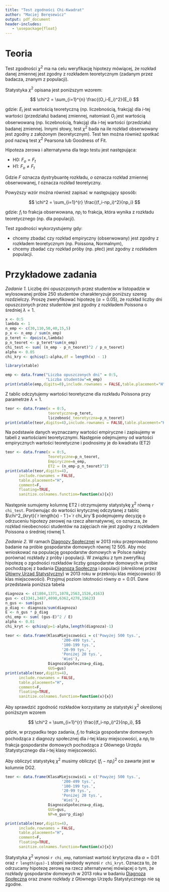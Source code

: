 ```yaml
---
title: "Test zgodności Chi-Kwadrat"
author: "Maciej Beręsewicz"
output: pdf_document
header-includes:
   - \usepackage{float}
---
```


# Teoria


Test zgodności $\chi^2$ ma na celu weryfikację hipotezy mówiącej, że rozkład danej zmiennej jest zgodny z rozkładem teoretycznym (zadanym przez badacza, znanym z populacji).

Statystyka $\chi^2$ opisana jest poniższym wzorem:

$$
\chi^2 = \sum_{i=1}^{n} \frac{(O_i-E_i)^2}{E_i}
$$

gdzie: $E_i$ jest wartością teoretyczną (np. liczebnością, frakcją) dla $i$-tej wartości (przedziału) badanej zmiennej, natomiast $O_i$ jest wartością obserwowaną (np. liczebnością, frakcją) dla $i$-tej wartości (przedziału) badanej zmiennej. Innymi słowy, test $\chi^2$ bada na ile rozkład obserwowany jest zgodny z założonym (teoretycznym). Test ten można również spotkać pod nazwą test $\chi^2$ Pearsona lub Goodness of Fit.

Hipoteza zerowa i alternatywna dla tego testu jest następująca:

* H0: $F_o = F_t$
* H1: $F_o \ne F_t$

Gdzie $F$ oznacza dystrybuantę rozkładu, $o$ oznacza rozkład zmiennej obserwowanej, $t$ oznacza rozkład teoretyczny.

Powyższy wzór można również zapisać w następujący sposób:

$$
\chi^2 = \sum_{i=1}^{r} \frac{(f_i-np_i)^2}{np_i}
$$

gdzie: $f_i$ to frakcja obserwowana, $np_i$ to frakcja, która wynika z rozkładu teoretycznego (np. dla populacji).

Test zgodności wykorzystujemy gdy:

* chcemy zbadać czy rozkład empiryczny (obserwowany) jest zgodny z rozkładem teoretycznym (np. Poissona, Normalnym),
* chcemy zbadać czy rozkład próby (np. płeć) jest zgodny z rozkładem populacji.


# Przykładowe zadania

*Zadanie 1.* Liczbę dni opuszczonych przez studentów w listopadzie w wylosowanej próbie 250 studentów charakteryzuje poniższy szereg rozdzielczy. Proszę zweryfikować hipotezę ($\alpha=0.05$), że rozkład liczby dni opuszczonych przez studentów jest zgodny z rozkładem Poissona o średniej $\lambda=1$.

```r
x <- 0:5
lambda <- 1
n_emp <- c(30,110,50,40,15,5)
p_x <- n_emp / sum(n_emp)
p_teret <- dpois(x,lambda)
p_n_teoret <- p_teret*sum(n_emp)
chi_test <- sum( (n_emp - p_n_teoret)^2 / p_n_teoret)
alpha <- 0.05
chi_kry <- qchisq(1-alpha,df = length(x) - 1)
```

```r
library(xtable)

emp <- data.frame("Liczba opuszczonych dni" = 0:5, 
                  "Liczba studentów"=n_emp)
print(xtable(emp,digits=0),include.rownames = FALSE,table.placement="H",comment=F,floating=TRUE)
```

Z tablic odczytujemy wartości teoretyczne dla rozkładu Poissona przy parametrze $\lambda=1$.

```r
teor <- data.frame(x = 0:5, 
                   teoretyczne=p_teret,
                   liczebność_teoretyczna=p_n_teoret)
print(xtable(teor,digits=4),include.rownames = FALSE,table.placement="H",comment=F,floating=TRUE)
```

Na podstawie danych wyznaczamy wartości empiryczne i zapisujemy w tabeli z wartościami teoretycznymi. Następnie odejmujemy od wartości empirycznych wartości teoretyczne i podnosimy je do kwadratu (ET2)

```r
teor <- data.frame(x = 0:5, 
                   Teoretyczne=p_n_teoret,
                   Empiryczne=n_emp,
                   ET2 = (n_emp-p_n_teoret)^2)
print(xtable(teor,digits=4),
      include.rownames = FALSE,
      table.placement="H",
      comment=F,
      floating=TRUE,
      sanitize.colnames.function=function(x){x})
```


Następnie sumujemy kolumnę ET2 i otrzymujemy statystykę $\chi^2$ równą `r chi_test`. Porównując do wartości krytycznej odczytanej z tablic $\chi^2_{kryt}(`r length(x) - 1`)=`r chi_kry`$ podejmujemy decyzję o odrzuceniu hipotezy zerowej na rzecz alternatywnej, co oznacza, że rozkład nieobecności studentów na zajęciach nie jest zgodny z rozkładem Poissona o średniej równej 1.

*Zadanie 2.* W ramach [Diagnozy Społecznej](http://www.diagnoza.com) w 2013 roku przeprowadzono badanie na próbie gospodarstw domowych równej 12 505. Aby móc wnioskować na populację gospodarstw domowych w Polsce należy porównać rozkłady z próby i populacji. W związku z tym zweryfikuj hipotezę o zgodności rozkładów liczby gospodarstw domowych w próbie pochodzącej z badania [Diagnoza Społeczna](http://www.diagnoza.com) i populacji (określonej przez [Główny Urząd Statystyczny](http://www.google.pl/url?sa=t&rct=j&q=&esrc=s&source=web&cd=3&ved=0CCoQFjAC&url=http%3A%2F%2Fstat.gov.pl%2Fdownload%2Fgfx%2Fportalinformacyjny%2Fpl%2Fdefaultaktualnosci%2F5486%2F9%2F8%2F1%2Fbudzety_gospodarstw_domowych_2013.pdf&ei=3e1xVIHdO8StPN_igdAG&usg=AFQjCNEEe-1KlDe2a-lwrWR1kDPZPHfhUw&sig2=DqBULs5pqLaPFpnF4-jmWA&bvm=bv.80185997,d.ZWU&cad=rjt)) w 2013 roku w przekroju klas miejscowości (6 klas miejscowości). Przyjmuj poziom istotności równy $\alpha=0.01$. Dane przedstawia poniższa tabela

```r
diagnoza <- c(1804,1371,1078,2563,1526,4163)
gus <- c(3341,3487,4090,6362,4278,15623)
n_gus <- sum(gus)
p_diag <- diagnoza/sum(diagnoza)
E <- n_gus * p_diag
chi_emp <- sum( (gus-E)^2 / E)
alpha <- 0.01
chi_kryt <- qchisq(p=1-alpha,length(diagnoza)-1)
```

```r
teor <- data.frame(KlasaMiejscowości = c('Powyżej 500 tys.',
                         '200-499 tys.',
                         '100-199 tys.',
                         '20-99 tys.',
                         'Poniżej 20 tys.',
                         'Wieś'), 
                   DiagnozaSpołeczna=p_diag,
                   GUS=gus)
print(xtable(teor,digits=4),
      include.rownames = FALSE,
      table.placement="H",
      comment=F,
      floating=TRUE,
      sanitize.colnames.function=function(x){x})
```

Aby sprawdzić zgodność rozkładów korzystamy ze statystyki $\chi^2$ określonej poniższym wzorem

$$
\chi^2 = \sum_{i=1}^{r} \frac{(f_i-np_i)^2}{np_i},
$$

gdzie, w przypadku tego zadania, $f_i$ to frakcja gospodarstw domowych pochodząca z diagnozy społecznej dla $i$-tej klasy miejscowości, a $np_i$ to frakcja gospodarstw domowych pochodząca z Głównego Urzędu Statystycznego dla $i$-tej klasy miejscowości.

Aby obliczyć statystykę $\chi^2$ musimy obliczyć $(f_i-np_i)^2$ co zawarte jest w kolumnie DG2.

```r
teor <- data.frame(KlasaMiejscowisći = c('Powyżej 500 tys.',
                         '200-499 tys.',
                         '100-199 tys.',
                         '20-99 tys.',
                         'Poniżej 20 tys.',
                         'Wieś'), 
                   DiagnozaSpołeczna=p_diag,
                   GUS=gus,
                   NP=n_gus*p_diag)

print(xtable(teor,digits=4),
      include.rownames = FALSE,
      table.placement="H",
      comment=F,
      floating=TRUE,
      sanitize.colnames.function=function(x){x})
```

Statystyka $\chi^2$ wynosi `r chi_emp`, natomiast wartość krytyczna dla $\alpha=0.01$ oraz `r length(gus)-1` stopni swobody wynosi `r chi_kryt`. Oznacza to, że odrzucamy hipotezę zerową na rzecz alternatywnej mówiącej o tym, że rozkłady gospodarstw domowych w 2013 roku w badaniu [Diagnoza Społeczna](http://www.diagnoza.com) oraz znane rozkłady z Głównego Urzędu Statystycznego nie są zgodne.
